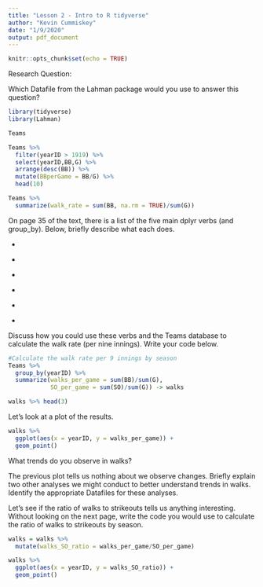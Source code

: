 ```yaml
---
title: "Lesson 2 - Intro to R tidyverse"
author: "Kevin Cummiskey"
date: "1/9/2020"
output: pdf_document
---
```


```r
knitr::opts_chunk$set(echo = TRUE)
```

Research Question: \textit{How (and why) has the rate of walks changed over the history of baseball?}

Which Datafile from the Lahman package would you use to answer this question?

\vspace{1in}

```r
library(tidyverse)
library(Lahman)

Teams

Teams %>% 
  filter(yearID > 1919) %>%
  select(yearID,BB,G) %>% 
  arrange(desc(BB)) %>%
  mutate(BBperGame = BB/G) %>%
  head(10)

Teams %>%
  summarize(walk_rate = sum(BB, na.rm = TRUE)/sum(G))
```

On page 35 of the text, there is a list of the five main dplyr verbs (and group\_by).  Below, briefly describe what each does.

* \texttt{select}

* \texttt{filter}

* \texttt{arrange}

* \texttt{mutate}

* \texttt{summarize}

* \texttt{group\_by}

Discuss how you could use these verbs and the Teams database to calculate the walk rate (per nine innings). Write your code below. \vspace{0.5in} 

\newpage

```r
#Calculate the walk rate per 9 innings by season
Teams %>% 
  group_by(yearID) %>%
  summarize(walks_per_game = sum(BB)/sum(G),
            SO_per_game = sum(SO)/sum(G)) -> walks

walks %>% head(3)
```

Let's look at a plot of the results.

```r
walks %>% 
  ggplot(aes(x = yearID, y = walks_per_game)) +
  geom_point()
```

What trends do you observe in walks? \vspace{0.75in}


The previous plot tells us nothing about \texttt{why} we observe changes.  Briefly explain two other analyses we might conduct to better understand trends in walks. Identify the appropriate Datafiles for these analyses. \vspace{0.75in}


Let's see if the ratio of walks to strikeouts tells us anything interesting. Without looking on the next page, write the code you would use to calculate the ratio of walks to strikeouts by season.

```r
walks = walks %>%
  mutate(walks_SO_ratio = walks_per_game/SO_per_game)
```

```r
walks %>% 
  ggplot(aes(x = yearID, y = walks_SO_ratio)) +
  geom_point()
```







